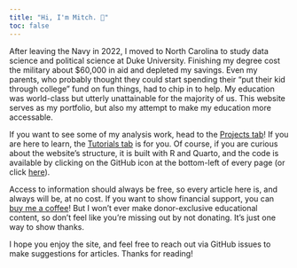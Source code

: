 ```yaml
---
title: "Hi, I'm Mitch. 👋"
toc: false
---
```


After leaving the Navy in 2022, I moved to North Carolina to study data science 
and political science at Duke University. Finishing my degree cost the military 
about $60,000 in aid and depleted my savings. Even my parents, who probably 
thought they could start spending their "put their kid through college" fund on 
fun things, had to chip in to help. My education was world-class but utterly 
unattainable for the majority of us. This website serves as my portfolio, but
also my attempt to make my education more accessable.

If you want to see some of my analysis work, head to the 
[Projects tab](projects.qmd)! If you are here to learn, the 
[Tutorials tab](tutorials.qmd) is for you. Of course, if you are curious about 
the website's structure, it is built with R and Quarto, and the code is 
available by clicking on the GitHub icon at the bottom-left of every page 
(or click 
[here](https://github.com/MitchellHarrison/mitchellharrison.github.io)).

Access to information should always be free, so every article here is, and 
always will be, at no cost. If you want to show financial support, you can 
[buy me a coffee](https://buymeacoffee.com/mitchellharrison)! But I won't ever 
make donor-exclusive educational content, so don't feel like you're missing out 
by not donating. It's just one way to show thanks. 

I hope you enjoy the site, and feel free to reach out via GitHub issues to make 
suggestions for articles. Thanks for reading!